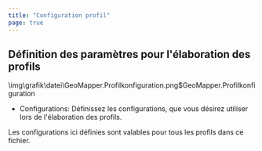 ```yaml
---
title: "Configuration profil"
page: true
---
```

## D&#233;finition des param&#232;tres pour l&#39;&#233;laboration des profils
<GeoMapper>
<Image>\img\grafik\datei\GeoMapper.Profilkonfiguration.png$GeoMapper.Profilkonfiguration</Image>


- <Bold> Configurations: </Bold> D&#233;finissez les configurations, que vous d&#233;sirez utiliser lors de l&#39;&#233;laboration des profils. 




<Success>
Les configurations ici d&#233;finies sont valables pour tous les profils dans ce fichier.
</Success>

</GeoMapper>
